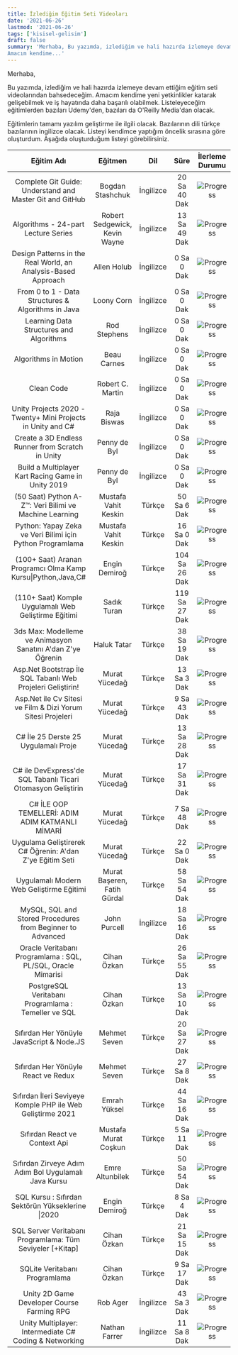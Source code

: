 ```yaml
---
title: İzlediğim Eğitim Seti Videoları
date: '2021-06-26'
lastmod: '2021-06-26'
tags: ['kisisel-gelisim']
draft: false
summary: 'Merhaba, Bu yazımda, izlediğim ve hali hazırda izlemeye devam ettiğim eğitim seti videolarından bahsedeceğim. 
Amacım kendime...'
---
```


Merhaba,

Bu yazımda, izlediğim ve hali hazırda izlemeye devam ettiğim eğitim seti videolarından bahsedeceğim. 
Amacım kendime yeni yetkinlikler katarak gelişebilmek ve iş hayatında daha başarılı olabilmek.
Listeleyeceğim eğitimlerden bazıları Udemy'den, bazıları da O'Reilly Media'dan olacak.

Eğitimlerin tamamı yazılım geliştirme ile ilgili olacak. Bazılarının dili türkçe bazılarının ingilizce olacak.
Listeyi kendimce yaptığım öncelik sırasına göre oluşturdum.
Aşağıda oluşturduğum listeyi görebilirsiniz.

|                          Eğitim Adı                          |            Eğitmen            |    Dil    |     Süre      |             İlerleme Durumu              |
| :----------------------------------------------------------: | :---------------------------: | :-------: | :-----------: | :--------------------------------------: |
|   Complete Git Guide: Understand and Master Git and GitHub   |       Bogdan Stashchuk        | İngilizce | 20 Sa 40 Dak  | ![Progress](https://progress-bar.dev/0/) |
|             Algorithms - 24-part Lecture Series              | Robert Sedgewick, Kevin Wayne | İngilizce | 13 Sa 49 Dak  | ![Progress](https://progress-bar.dev/0/) |
| Design Patterns in the Real World, an Analysis-Based Approach |          Allen Holub          | İngilizce |  0 Sa 0 Dak   | ![Progress](https://progress-bar.dev/0/) |
|      From 0 to 1 - Data Structures & Algorithms in Java      |          Loony Corn           | İngilizce |  0 Sa 0 Dak   | ![Progress](https://progress-bar.dev/0/) |
|           Learning Data Structures and Algorithms            |         Rod Stephens          | İngilizce |  0 Sa 0 Dak   | ![Progress](https://progress-bar.dev/0/) |
|                     Algorithms in Motion                     |          Beau Carnes          | İngilizce |  0 Sa 0 Dak   | ![Progress](https://progress-bar.dev/0/) |
|                          Clean Code                          |       Robert C. Martin        | İngilizce |  0 Sa 0 Dak   | ![Progress](https://progress-bar.dev/0/) |
| Unity Projects 2020 - Twenty+ Mini Projects in Unity and C#  |          Raja Biswas          | İngilizce |  0 Sa 0 Dak   | ![Progress](https://progress-bar.dev/0/) |
|       Create a 3D Endless Runner from Scratch in Unity       |         Penny de Byl          | İngilizce |  0 Sa 0 Dak   | ![Progress](https://progress-bar.dev/0/) |
|      Build a Multiplayer Kart Racing Game in Unity 2019      |         Penny de Byl          | İngilizce |  0 Sa 0 Dak   | ![Progress](https://progress-bar.dev/0/) |
|    (50 Saat) Python A-Z™: Veri Bilimi ve Machine Learning    |     Mustafa Vahit Keskin      |  Türkçe   |  50 Sa 6 Dak  | ![Progress](https://progress-bar.dev/0/) |
|  Python: Yapay Zeka ve Veri Bilimi için Python Programlama   |     Mustafa Vahit Keskin      |  Türkçe   |  16 Sa 0 Dak  | ![Progress](https://progress-bar.dev/0/) |
| (100+ Saat) Aranan Programcı Olma Kamp Kursu\|Python,Java,C# |         Engin Demiroğ         |  Türkçe   | 104 Sa 26 Dak | ![Progress](https://progress-bar.dev/0/) |
|     (110+ Saat) Komple Uygulamalı Web Geliştirme Eğitimi     |          Sadık Turan          |  Türkçe   | 119 Sa 27 Dak | ![Progress](https://progress-bar.dev/0/) |
| 3ds Max: Modelleme ve Animasyon Sanatını A'dan Z'ye Öğrenin  |          Haluk Tatar          |  Türkçe   | 38 Sa 19 Dak  | ![Progress](https://progress-bar.dev/0/) |
| Asp.Net Bootstrap İle SQL Tabanlı Web Projeleri Geliştirin!  |         Murat Yücedağ         |  Türkçe   |  13 Sa 3 Dak  | ![Progress](https://progress-bar.dev/0/) |
| Asp.Net ile Cv Sitesi ve Film & Dizi Yorum Sitesi Projeleri  |         Murat Yücedağ         |  Türkçe   |  9 Sa 43 Dak  | ![Progress](https://progress-bar.dev/0/) |
|             C# İle 25 Derste 25 Uygulamalı Proje             |         Murat Yücedağ         |  Türkçe   | 13 Sa 28 Dak  | ![Progress](https://progress-bar.dev/0/) |
| C# ile DevExpress'de SQL Tabanlı Ticari Otomasyon Geliştirin |         Murat Yücedağ         |  Türkçe   | 17 Sa 31 Dak  | ![Progress](https://progress-bar.dev/0/) |
|       C# İLE OOP TEMELLERİ: ADIM ADIM KATMANLI MİMARİ        |         Murat Yücedağ         |  Türkçe   |  7 Sa 48 Dak  | ![Progress](https://progress-bar.dev/0/) |
|   Uygulama Geliştirerek C# Öğrenin: A'dan Z'ye Eğitim Seti   |         Murat Yücedağ         |  Türkçe   |  22 Sa 0 Dak  | ![Progress](https://progress-bar.dev/0/) |
|           Uygulamalı Modern Web Geliştirme Eğitimi           |  Murat Başeren, Fatih Gürdal  |  Türkçe   | 58 Sa 54 Dak  | ![Progress](https://progress-bar.dev/0/) |
|  MySQL, SQL and Stored Procedures from Beginner to Advanced  |         John Purcell          | İngilizce | 18 Sa 16 Dak  | ![Progress](https://progress-bar.dev/0/) |
| Oracle Veritabanı Programlama : SQL, PL/SQL, Oracle Mimarisi |          Cihan Özkan          |  Türkçe   | 26 Sa 55 Dak  | ![Progress](https://progress-bar.dev/0/) |
|     PostgreSQL Veritabanı Programlama : Temeller ve SQL      |          Cihan Özkan          |  Türkçe   | 13 Sa 10 Dak  | ![Progress](https://progress-bar.dev/0/) |
|          Sıfırdan Her Yönüyle JavaScript & Node.JS           |         Mehmet Seven          |  Türkçe   | 20 Sa 27 Dak  | ![Progress](https://progress-bar.dev/0/) |
|             Sıfırdan Her Yönüyle React ve Redux              |         Mehmet Seven          |  Türkçe   |  27 Sa 8 Dak  | ![Progress](https://progress-bar.dev/0/) |
|  Sıfırdan İleri Seviyeye Komple PHP ile Web Geliştirme 2021  |         Emrah Yüksel          |  Türkçe   | 44 Sa 16 Dak  | ![Progress](https://progress-bar.dev/0/) |
|                Sıfırdan React ve Context Api                 |     Mustafa Murat Coşkun      |  Türkçe   |  5 Sa 11 Dak  | ![Progress](https://progress-bar.dev/0/) |
|     Sıfırdan Zirveye Adım Adım Bol Uygulamalı Java Kursu     |        Emre Altunbilek        |  Türkçe   | 50 Sa 54 Dak  | ![Progress](https://progress-bar.dev/0/) |
|      SQL Kursu : Sıfırdan Sektörün Yükseklerine \|2020       |         Engin Demiroğ         |  Türkçe   |  8 Sa 4 Dak   | ![Progress](https://progress-bar.dev/0/) |
|  SQL Server Veritabanı Programlama: Tüm Seviyeler [+Kitap]   |          Cihan Özkan          |  Türkçe   | 21 Sa 15 Dak  | ![Progress](https://progress-bar.dev/0/) |
|                SQLite Veritabanı Programlama                 |          Cihan Özkan          |  Türkçe   |  9 Sa 17 Dak  | ![Progress](https://progress-bar.dev/0/) |
|          Unity 2D Game Developer Course Farming RPG          |           Rob Ager            | İngilizce |  43 Sa 3 Dak  | ![Progress](https://progress-bar.dev/0/) |
|    Unity Multiplayer: Intermediate C# Coding & Networking    |         Nathan Farrer         | İngilizce |  11 Sa 8 Dak  | ![Progress](https://progress-bar.dev/0/) |